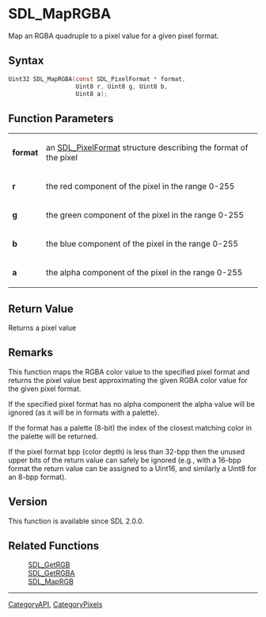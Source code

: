 = SDL_MapRGBA =

Map an RGBA quadruple to a pixel value for a given pixel format.

== Syntax ==

<syntaxhighlight lang='c'>
Uint32 SDL_MapRGBA(const SDL_PixelFormat * format,
                   Uint8 r, Uint8 g, Uint8 b,
                   Uint8 a);
</syntaxhighlight>

== Function Parameters ==

{|
|'''format'''
|an [[SDL_PixelFormat]] structure describing the format of the pixel
|-
|'''r'''
|the red component of the pixel in the range 0-255
|-
|'''g'''
|the green component of the pixel in the range 0-255
|-
|'''b'''
|the blue component of the pixel in the range 0-255
|-
|'''a'''
|the alpha component of the pixel in the range 0-255
|}

== Return Value ==

Returns a pixel value

== Remarks ==

This function maps the RGBA color value to the specified pixel format and
returns the pixel value best approximating the given RGBA color value for
the given pixel format.

If the specified pixel format has no alpha component the alpha value will
be ignored (as it will be in formats with a palette).

If the format has a palette (8-bit) the index of the closest matching color
in the palette will be returned.

If the pixel format bpp (color depth) is less than 32-bpp then the unused
upper bits of the return value can safely be ignored (e.g., with a 16-bpp
format the return value can be assigned to a Uint16, and similarly a Uint8
for an 8-bpp format).

== Version ==

This function is available since SDL 2.0.0.

== Related Functions ==

:[[SDL_GetRGB]]
:[[SDL_GetRGBA]]
:[[SDL_MapRGB]]

----
[[CategoryAPI]], [[CategoryPixels]]


